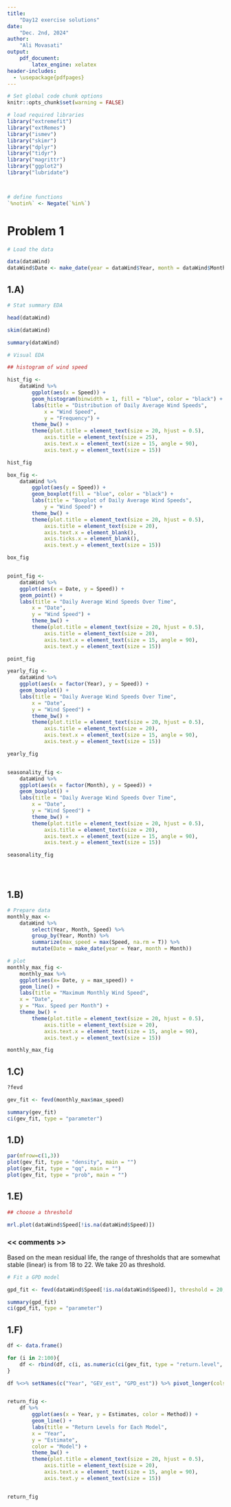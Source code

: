 ```yaml
---
title:  
    "Day12 exercise solutions"
date: 
    "Dec. 2nd, 2024"
author:  
    "Ali Movasati"  
output:  
    pdf_document:
        latex_engine: xelatex
header-includes:
  - \usepackage{pdfpages}
---
```





```r

# Set global code chunk options
knitr::opts_chunk$set(warning = FALSE)

```


```r


# load required libraries
library("extremefit")
library("extRemes")
library("ismev")
library("skimr")
library("dplyr")
library("tidyr")
library("magrittr")
library("ggplot2")
library("lubridate")



# define functions
`%notin%` <- Negate(`%in%`)


```

\newpage

# Problem 1


```r

# Load the data

data(dataWind)
dataWind$Date <- make_date(year = dataWind$Year, month = dataWind$Month, day = dataWind$Day)


```


## 1.A)



```r

# Stat summary EDA

head(dataWind)

skim(dataWind)

summary(dataWind)

```



```r

# Visual EDA

## histogram of wind speed

hist_fig <- 
    dataWind %>% 
        ggplot(aes(x = Speed)) + 
        geom_histogram(binwidth = 1, fill = "blue", color = "black") +
        labs(title = "Distribution of Daily Average Wind Speeds",
            x = "Wind Speed",
            y = "Frequency") + 
        theme_bw() +
        theme(plot.title = element_text(size = 20, hjust = 0.5),
            axis.title = element_text(size = 25),
            axis.text.x = element_text(size = 15, angle = 90),
            axis.text.y = element_text(size = 15))

hist_fig

box_fig <- 
    dataWind %>% 
        ggplot(aes(y = Speed)) + 
        geom_boxplot(fill = "blue", color = "black") +
        labs(title = "Boxplot of Daily Average Wind Speeds",
            y = "Wind Speed") + 
        theme_bw() + 
        theme(plot.title = element_text(size = 20, hjust = 0.5),
            axis.title = element_text(size = 20),
            axis.text.x = element_blank(),
            axis.ticks.x = element_blank(),
            axis.text.y = element_text(size = 15))

box_fig


point_fig <- 
    dataWind %>%
    ggplot(aes(x = Date, y = Speed)) +
    geom_point() +
    labs(title = "Daily Average Wind Speeds Over Time",
        x = "Date",
        y = "Wind Speed") +
        theme_bw() + 
        theme(plot.title = element_text(size = 20, hjust = 0.5),
            axis.title = element_text(size = 20),
            axis.text.x = element_text(size = 15, angle = 90),
            axis.text.y = element_text(size = 15))

point_fig

yearly_fig <- 
    dataWind %>%
    ggplot(aes(x = factor(Year), y = Speed)) +
    geom_boxplot() +
    labs(title = "Daily Average Wind Speeds Over Time",
        x = "Date",
        y = "Wind Speed") +
        theme_bw() + 
        theme(plot.title = element_text(size = 20, hjust = 0.5),
            axis.title = element_text(size = 20),
            axis.text.x = element_text(size = 15, angle = 90),
            axis.text.y = element_text(size = 15))

yearly_fig


seasonality_fig <- 
    dataWind %>%
    ggplot(aes(x = factor(Month), y = Speed)) +
    geom_boxplot() +
    labs(title = "Daily Average Wind Speeds Over Time",
        x = "Date",
        y = "Wind Speed") +
        theme_bw() + 
        theme(plot.title = element_text(size = 20, hjust = 0.5),
            axis.title = element_text(size = 20),
            axis.text.x = element_text(size = 15, angle = 90),
            axis.text.y = element_text(size = 15))

seasonality_fig





```

## 1.B)


```r

# Prepare data
monthly_max <- 
    dataWind %>% 
        select(Year, Month, Speed) %>% 
        group_by(Year, Month) %>% 
        summarize(max_speed = max(Speed, na.rm = T)) %>% 
        mutate(Date = make_date(year = Year, month = Month))

# plot
monthly_max_fig <- 
    monthly_max %>% 
    ggplot(aes(x= Date, y = max_speed)) + 
    geom_line() +
    labs(title = "Maximum Monthly Wind Speed",
    x = "Date",
    y = "Max. Speed per Month") +
    theme_bw() + 
        theme(plot.title = element_text(size = 20, hjust = 0.5),
            axis.title = element_text(size = 20),
            axis.text.x = element_text(size = 15, angle = 90),
            axis.text.y = element_text(size = 15))

monthly_max_fig

```


## 1.C)

```r
?fevd

gev_fit <- fevd(monthly_max$max_speed)

summary(gev_fit)
ci(gev_fit, type = "parameter")
```

## 1.D)


```r

par(mfrow=c(1,3))
plot(gev_fit, type = "density", main = "")
plot(gev_fit, type = "qq", main = "")
plot(gev_fit, type = "prob", main = "")

```

## 1.E)

```r

## choose a threshold

mrl.plot(dataWind$Speed[!is.na(dataWind$Speed)])

```

### << comments >>

Based on the mean residual life, the range of thresholds that are somewhat stable (linear) is
from 18 to 22. We take 20 as threshold.

```r

# Fit a GPD model

gpd_fit <- fevd(dataWind$Speed[!is.na(dataWind$Speed)], threshold = 20, type = "GP", time.units="days")

summary(gpd_fit)
ci(gpd_fit, type = "parameter")
```

## 1.F)

```r

df <- data.frame()

for (i in 2:100){
    df <- rbind(df, c(i, as.numeric(ci(gev_fit, type = "return.level", return.period = i)[2]), as.numeric(ci(gpd_fit, type = "return.level", return.period = i)[2])))
}

df %<>% setNames(c("Year", "GEV_est", "GPD_est")) %>% pivot_longer(cols = c(GEV_est, GPD_est), names_to = "Method", values_to = "Estimates")


return_fig <- 
    df %>%
        ggplot(aes(x = Year, y = Estimates, color = Method)) +
        geom_line() +
        labs(title = "Return Levels for Each Model",
        x = "Year",
        y = "Estimate",
        color = "Model") +
        theme_bw() + 
        theme(plot.title = element_text(size = 20, hjust = 0.5),
            axis.title = element_text(size = 20),
            axis.text.x = element_text(size = 15, angle = 90),
            axis.text.y = element_text(size = 15))


return_fig
```
